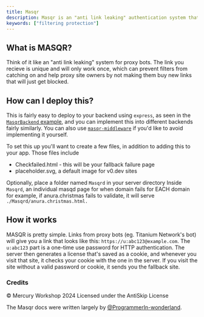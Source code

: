 ```yaml
---
title: Masqr
description: Masqr is an "anti link leaking" authentication system that allows you to use a domain on specific devices to prevent web filters from detecting a web service.  The project also is a go-to method for site cloaking with other web sources protecting the main domain.
keywords: ["filtering protection"]
---
```


## What is MASQR?

Think of it like an "anti link leaking" system for proxy bots. The link you recieve is unique and will only work once, which can prevent filters from catching on and help proxy site owners by not making them buy new links that will just get blocked.

## How can I deploy this?

This is fairly easy to deploy to your backend using `express`, as seen in the [`MasqrBackend` example](https://github.com/titaniumnetwork-dev/MasqrProject/blob/master/MasqrBackend/index.js), and you can implement this into different backends fairly similarly.
You can also use [`masqr-middleware`](https://github.com/titaniumnetwork-dev/masqr-middleware) if you'd like to avoid implementing it yourself.

To set this up you'll want to create a few files, in addition to adding this to your app.
Those files include

- Checkfailed.html - this will be your fallback failure page
- placeholder.svg, a default image for v0.dev sites

Optionally, place a folder named `Masqrd` in your server directory
Inside `Masqrd`, an individual masqd page for when domain fails for EACH domain
for example, if anura.christmas fails to validate, it will serve `./Masqrd/anura.christmas.html.`

## How it works

MASQR is pretty simple. Links from proxy bots (eg. Titanium Network's bot) will give you a link that looks like this: `https://u:abc123@example.com`. The `u:abc123` part is a one-time use password for HTTP authentication. The server then generates a license that's saved as a cookie, and whenever you visit that site, it checks your cookie with the one in the server. If you visit the site without a valid password or cookie, it sends you the fallback site.

### Credits

© Mercury Workshop 2024
Licensed under the AntiSkip License

The Masqr docs were written largely by [@ProgrammerIn-wonderland](https://github.com/ProgrammerIn-wonderland).
